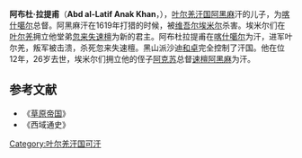 {{not|阿不都·拉提夫}}
'''阿布杜·拉提甫'''（'''Abd al-Latif Anak Khan'''，{{bd|1605年||1631年||catIdx=A}}），[[叶尔羌汗国|叶尔羌汗国]][[阿黑麻_(叶尔羌)|阿黑麻]]汗的儿子，为[[喀什噶尔|喀什噶尔]]总督。阿黑麻汗在1619年打猎的时候，被[[维吾尔|维吾尔]][[埃米尔|埃米尔]]杀害。埃米尔们在[[叶尔羌|叶尔羌]]拥立他堂弟[[忽来失速檀|忽来失速檀]]为新的君主。阿布杜拉提甫在[[喀什噶尔|喀什噶尔]]为汗，进军叶尔羌，叛军被击溃，杀死忽来失速檀。黑山派沙迪[[和卓|和卓]]完全控制了汗国。他在位12年，26岁去世，埃米尔们拥立他的侄子[[阿克苏|阿克苏]]总督[[速檀阿黑麻_(叶尔羌)|速檀阿黑麻]]为汗。

{{start box}}
{{s-before|[[忽来失速檀|忽来失速檀]]}}
{{s-title|[[叶尔羌汗国|叶尔羌汗国]]君主|1619年—1631年}}
{{s-after|[[速檀阿黑麻_(叶尔羌)|速檀阿黑麻]]}}
{{end box}}

==参考文献==
*《[[草原帝国|草原帝国]]》
*《西域通史》

[[Category:叶尔羌汗国可汗|Category:叶尔羌汗国可汗]]